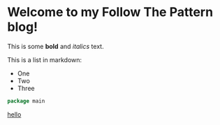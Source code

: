 # Welcome to my Follow The Pattern blog!
 
This is some **bold** and _italics_ text.
 
This is a list in markdown:
 
- One
- Two
- Three

```go
package main
```

[hello](https://followthepattern.net)